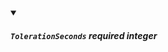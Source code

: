 
<details className="config-field" data-expandable="false" open>
<summary>

##### `TolerationSeconds` <span class="config-field-required" data-required="false">required</span> <span class="config-field-type">integer</span> <span class="config-field-default"></span> <span class="config-field-enum"></span>



</summary>



</details>
